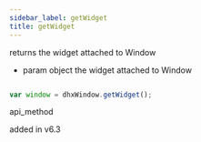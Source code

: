 ```yaml
---
sidebar_label: getWidget
title: getWidget
---
```



          


<Short>
 returns the widget attached to Window



</Short>






- param	object      the widget attached to Window


~~~js

var window = dhxWindow.getWidget(); 


~~~
 api_method

<Descr>







</Descr>



added in v6.3


